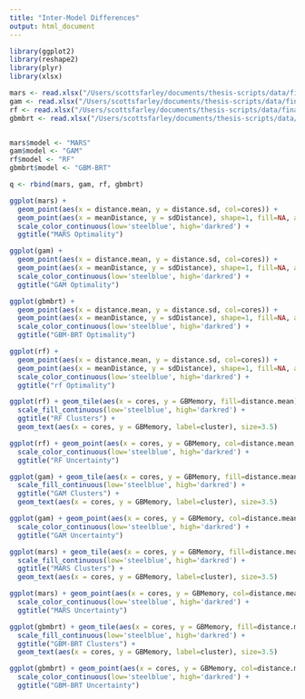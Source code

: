 ```yaml
---
title: "Inter-Model Differences"
output: html_document
---
```



```r

library(ggplot2)
library(reshape2)
library(plyr)
library(xlsx)

```

```r
mars <- read.xlsx("/Users/scottsfarley/documents/thesis-scripts/data/final-optimization/MARS-unconstrained.xlsx", 1)
gam <- read.xlsx("/Users/scottsfarley/documents/thesis-scripts/data/final-optimization/gam-unconstrained.xlsx", 1)
rf <- read.xlsx("/Users/scottsfarley/documents/thesis-scripts/data/final-optimization/rf-unconstrained.xlsx", 1)
gbmbrt <- read.xlsx("/Users/scottsfarley/documents/thesis-scripts/data/final-optimization/GBM-BRT-unconstrained.xlsx", 1)


mars$model <- "MARS"
gam$model <- "GAM"
rf$model <- "RF"
gbmbrt$model <- "GBM-BRT"

q <- rbind(mars, gam, rf, gbmbrt)

ggplot(mars) + 
  geom_point(aes(x = distance.mean, y = distance.sd, col=cores)) +
  geom_point(aes(x = meanDistance, y = sdDistance), shape=1, fill=NA, alpha=0.1, size=5) +
  scale_color_continuous(low='steelblue', high='darkred') +
  ggtitle("MARS Optimality")

ggplot(gam) + 
  geom_point(aes(x = distance.mean, y = distance.sd, col=cores)) +
  geom_point(aes(x = meanDistance, y = sdDistance), shape=1, fill=NA, alpha=0.1, size=5) +
  scale_color_continuous(low='steelblue', high='darkred') +
  ggtitle("GAM Optimality")

ggplot(gbmbrt) + 
  geom_point(aes(x = distance.mean, y = distance.sd, col=cores)) +
  geom_point(aes(x = meanDistance, y = sdDistance), shape=1, fill=NA, alpha=0.1, size=5) +
  scale_color_continuous(low='steelblue', high='darkred') +
  ggtitle("GBM-BRT Optimality")

ggplot(rf) + 
  geom_point(aes(x = distance.mean, y = distance.sd, col=cores)) +
  geom_point(aes(x = meanDistance, y = sdDistance), shape=1, fill=NA, alpha=0.1, size=5) +
  scale_color_continuous(low='steelblue', high='darkred') +
  ggtitle("rf Optimality")
```

```r

ggplot(rf) + geom_tile(aes(x = cores, y = GBMemory, fill=distance.mean)) +
  scale_fill_continuous(low='steelblue', high='darkred') +
  ggtitle("RF Clusters") +
  geom_text(aes(x = cores, y = GBMemory, label=cluster), size=3.5)

ggplot(rf) + geom_point(aes(x = cores, y = GBMemory, col=distance.mean, size= (distance.sd / distance.mean)*100)) +
  scale_color_continuous(low='steelblue', high='darkred') +
  ggtitle("RF Uncertainty")

ggplot(gam) + geom_tile(aes(x = cores, y = GBMemory, fill=distance.mean)) +
  scale_fill_continuous(low='steelblue', high='darkred') +
  ggtitle("GAM Clusters") +
  geom_text(aes(x = cores, y = GBMemory, label=cluster), size=3.5)

ggplot(gam) + geom_point(aes(x = cores, y = GBMemory, col=distance.mean, size= (distance.sd / distance.mean)*100)) +
  scale_color_continuous(low='steelblue', high='darkred') +
  ggtitle("GAM Uncertainty")

ggplot(mars) + geom_tile(aes(x = cores, y = GBMemory, fill=distance.mean)) +
  scale_fill_continuous(low='steelblue', high='darkred') +
  ggtitle("MARS Clusters") +
  geom_text(aes(x = cores, y = GBMemory, label=cluster), size=3.5)

ggplot(mars) + geom_point(aes(x = cores, y = GBMemory, col=distance.mean, size= (distance.sd / distance.mean)*100)) +
  scale_color_continuous(low='steelblue', high='darkred') +
  ggtitle("MARS Uncertainty")

ggplot(gbmbrt) + geom_tile(aes(x = cores, y = GBMemory, fill=distance.mean)) +
  scale_fill_continuous(low='steelblue', high='darkred') +
  ggtitle("GBM-BRT Clusters") +
  geom_text(aes(x = cores, y = GBMemory, label=cluster), size=3.5)

ggplot(gbmbrt) + geom_point(aes(x = cores, y = GBMemory, col=distance.mean, size= (distance.sd / distance.mean)*100)) +
  scale_color_continuous(low='steelblue', high='darkred') +
  ggtitle("GBM-BRT Uncertainty")

```

